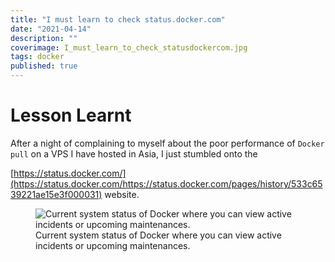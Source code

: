 ```yaml
---
title: "I must learn to check status.docker.com"
date: "2021-04-14"
description: ""
coverimage: I_must_learn_to_check_statusdockercom.jpg
tags: docker
published: true
---
```


<h1>Lesson Learnt</h1>

After a night of complaining to myself about the poor performance of `Docker pull` on a VPS I have hosted in Asia, I just stumbled onto the 

[https://status.docker.com/](https://status.docker.com/https://status.docker.com/pages/history/533c6539221ae15e3f000031) website. 

<figure class="figure text-center col-xs-12 col-sm-12 col-lg-12">
  <img src="29cc5fe3-48a6-443a-9e9e-fe96fcb2072c.png" class="img-fluid" alt="Current system status of Docker where you can view active incidents or upcoming maintenances.">
  <figcaption class="figure-caption text-center fw-normal text-dark">Current system status of Docker where you can view active incidents or upcoming maintenances.</figcaption>
</figure>